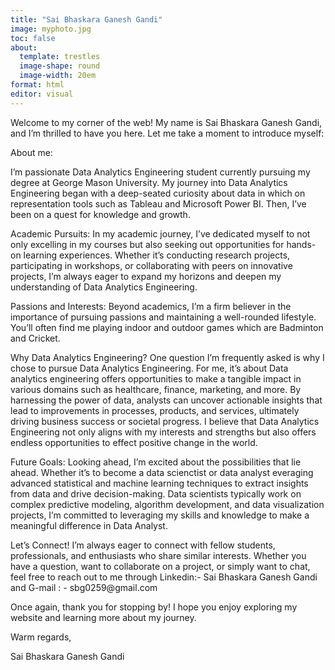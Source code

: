 ```yaml
---
title: "Sai Bhaskara Ganesh Gandi"
image: myphoto.jpg
toc: false
about:
  template: trestles
  image-shape: round
  image-width: 20em
format: html
editor: visual
---
```


Welcome to my corner of the web! My name is Sai Bhaskara Ganesh Gandi, and I'm thrilled to have you here. Let me take a moment to introduce myself:

About me:

I'm passionate Data Analytics Engineering student currently pursuing my degree at George Mason University. My journey into Data Analytics Engineering began with a deep-seated curiosity about data in which on representation tools such as Tableau and Microsoft Power BI. Then, I've been on a quest for knowledge and growth.

Academic Pursuits: In my academic journey, I've dedicated myself to not only excelling in my courses but also seeking out opportunities for hands-on learning experiences. Whether it's conducting research projects, participating in workshops, or collaborating with peers on innovative projects, I'm always eager to expand my horizons and deepen my understanding of Data Analytics Engineering.

Passions and Interests: Beyond academics, I'm a firm believer in the importance of pursuing passions and maintaining a well-rounded lifestyle. You'll often find me playing indoor and outdoor games which are Badminton and Cricket.

Why Data Analytics Engineering? One question I'm frequently asked is why I chose to pursue Data Analytics Engineering. For me, it's about Data analytics engineering offers opportunities to make a tangible impact in various domains such as healthcare, finance, marketing, and more. By harnessing the power of data, analysts can uncover actionable insights that lead to improvements in processes, products, and services, ultimately driving business success or societal progress. I believe that Data Analytics Engineering not only aligns with my interests and strengths but also offers endless opportunities to effect positive change in the world.

Future Goals: Looking ahead, I'm excited about the possibilities that lie ahead. Whether it's to become a data scienctist or data analyst everaging advanced statistical and machine learning techniques to extract insights from data and drive decision-making. Data scientists typically work on complex predictive modeling, algorithm development, and data visualization projects, I'm committed to leveraging my skills and knowledge to make a meaningful difference in Data Analyst.

Let's Connect! I'm always eager to connect with fellow students, professionals, and enthusiasts who share similar interests. Whether you have a question, want to collaborate on a project, or simply want to chat, feel free to reach out to me through Linkedin:- Sai Bhaskara Ganesh Gandi and G-mail : - sbg0259\@gmail.com

Once again, thank you for stopping by! I hope you enjoy exploring my website and learning more about my journey.

Warm regards,

Sai Bhaskara Ganesh Gandi

